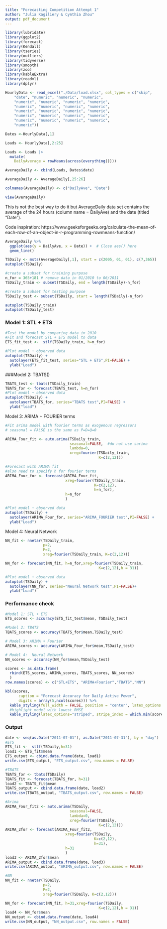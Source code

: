 ```yaml
---
title: "Forecasting Competition Attempt 1"
author: "Julia Kagiliery & Cynthia Zhou"
output: pdf_document
---
```


```r
library(lubridate)
library(ggplot2)
library(forecast)  
library(Kendall)
library(tseries)
library(outliers)
library(tidyverse)
library(smooth)
library(zoo)
library(kableExtra)
library(readxl)
library(dplyr)
```

```r
HourlyData <- read_excel("./Data/load.xlsx", col_types = c("skip", 
    "date", "numeric", "numeric", "numeric", 
    "numeric", "numeric", "numeric", "numeric", 
    "numeric", "numeric", "numeric", "numeric", 
    "numeric", "numeric", "numeric", "numeric", 
    "numeric", "numeric", "numeric", "numeric", 
    "numeric", "numeric", "numeric", "numeric", 
    "numeric"))

Dates <-HourlyData[,1]

Loads <- HourlyData[,2:25]

Loads <- Loads |>
  mutate(
    DailyAverage = rowMeans(across(everything())))

AverageDaily <- cbind(Loads, Dates$date)

AverageDaily <- AverageDaily[,25:26] 

colnames(AverageDaily) <- c("DailyAve", "Date")

view(AverageDaily)
```

This is not the best way to do it but AverageDaily data set contains the average of the 24 hours (column name = DailyAve) and the date (titled "Date").

Code inspiration: https://www.geeksforgeeks.org/calculate-the-mean-of-each-row-of-an-object-in-r-programming-rowmeans-function/

```r
AverageDaily %>%
  ggplot(aes(y = DailyAve, x = Date)) +  # Close aes() here
  geom_line()
```

```r
TSDaily <- msts(AverageDaily[,1], start = c(2005, 01, 01), c(7,365))
autoplot(TSDaily)
```

```r
#create a subset for training purpose
n_for = 365+181 # remove data in 01/2010 to 06/2011
TSDaily_train <- subset(TSDaily, end = length(TSDaily)-n_for)

#create a subset for testing purpose
TSDaily_test <- subset(TSDaily, start = length(TSDaily)-n_for)

autoplot(TSDaily_train)
autoplot(TSDaily_test)

```

### Model 1: STL + ETS

```r
#Test the model by comparing data in 2010
#Fit and forecast STL + ETS model to data
ETS_fit_test <-  stlf(TSDaily_train, h=n_for)

#Plot model + observed data
autoplot(TSDaily) +
  autolayer(ETS_fit_test, series="STL + ETS",PI=FALSE) +
  ylab("Load")
```

###Model 2: TBATS()
```r
TBATS_test <- tbats(TSDaily_train)
TBATS_for <- forecast(TBATS_test, h=n_for)
#Plot model + observed data
autoplot(TSDaily) +
  autolayer(TBATS_for, series="TBATS test",PI=FALSE) +
  ylab("load")

```

Model 3: ARIMA + FOURIER terms

```r
#Fit arima model with fourier terms as exogenous regressors
# seasonal = FALSE is the same as P=D=Q=0

ARIMA_Four_fit <- auto.arima(TSDaily_train, 
                             seasonal=FALSE,  #do not use sarima
                             lambda=0,
                             xreg=fourier(TSDaily_train, 
                                          K=c(2,12)))

#Forecast with ARIMA fit
#also need to specify h for fourier terms
ARIMA_Four_for <- forecast(ARIMA_Four_fit,
                           xreg=fourier(TSDaily_train,
                                        K=c(2,12),
                                        h=n_for),
                           h=n_for
                           ) 

#Plot model + observed data
autoplot(TSDaily) +
  autolayer(ARIMA_Four_for, series="ARIMA_FOURIER test",PI=FALSE) +
  ylab("Load")

```


Model 4: Neural Network
```r
NN_fit <- nnetar(TSDaily_train,
                 p=2,
                 P=2,
                 xreg=fourier(TSDaily_train, K=c(2,12)))

NN_for <- forecast(NN_fit, h=n_for,xreg=fourier(TSDaily_train, 
                                          K=c(2,12),h = 31))

#Plot model + observed data
autoplot(TSDaily) +
  autolayer(NN_for, series="Neural Network test",PI=FALSE)+
  ylab("Load")

```


### Performance check
```r

#Model 1: STL + ETS
ETS_scores <- accuracy(ETS_fit_test$mean, TSDaily_test)  

#Model 2: TBATS
TBATS_scores <- accuracy(TBATS_for$mean,TSDaily_test)

# Model 3: ARIMA + Fourier
ARIMA_scores <- accuracy(ARIMA_Four_for$mean,TSDaily_test)

# Model 4:  Neural Network 
NN_scores <- accuracy(NN_for$mean,TSDaily_test)

scores <- as.data.frame(
  rbind(ETS_scores, ARIMA_scores, TBATS_scores, NN_scores)
  )
row.names(scores) <- c("STL+ETS", "ARIMA+Fourier","TBATS","NN")

kbl(scores, 
      caption = "Forecast Accuracy for Daily Active Power",
      digits = array(5,ncol(scores))) %>%
  kable_styling(full_width = FALSE, position = "center", latex_options = "hold_position") %>%
  #highlight model with lowest RMSE
  kable_styling(latex_options="striped", stripe_index = which.min(scores[,"RMSE"]))
```

### Output
```r
date <- seq(as.Date("2011-07-01"), as.Date("2011-07-31"), by = "day")
#ETS
ETS_fit <-  stlf(TSDaily,h=31)
load1 <- ETS_fit$mean
ETS_output <- cbind.data.frame(date, load1)
write.csv(ETS_output, "ETS_output.csv", row.names = FALSE)

#TBATS
TBATS_for <- tbats(TSDaily)
TBATS_fit <- forecast(TBATS_for, h=31)
load2 <- TBATS_fit$mean
TBATS_output <- cbind.data.frame(date, load2)
write.csv(TBATS_output, "TBATS_output.csv", row.names = FALSE)

#Arima
ARIMA_Four_fit2 <- auto.arima(TSDaily, 
                             seasonal=FALSE, 
                             lambda=0,
                             xreg=fourier(TSDaily, 
                                          K=c(2,12)))
ARIMA_2for <- forecast(ARIMA_Four_fit2,
                           xreg=fourier(TSDaily,
                                        K=c(2,12),
                                        h=31),
                           h=31
                           ) 
load3 <- ARIMA_2for$mean
ARIMA_output <- cbind.data.frame(date, load3)
write.csv(ARIMA_output, "ARIMA_output.csv", row.names = FALSE)

#NN
NN_fit <- nnetar(TSDaily,
                 p=2,
                 P=2,
                 xreg=fourier(TSDaily, K=c(2,12)))

NN_for <- forecast(NN_fit, h=31,xreg=fourier(TSDaily, 
                                          K=c(2,12),h = 31))
load4 <- NN_for$mean
NN_output <- cbind.data.frame(date, load4)
write.csv(NN_output, "NN_output.csv", row.names = FALSE)
```